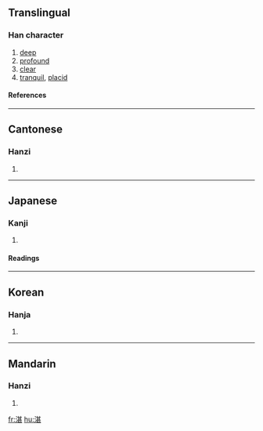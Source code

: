 ==Translingual==
===Han character===
{{Han char|rn=85|rad=水|as=09|sn=12|four=3411<sub>1</sub>|canj=水廿一女 (ETMV)}}
# [[deep]]
# [[profound]]
# [[clear]]
# [[tranquil]], [[placid]]
====References====
{{Han ref|kx=0637.160|dkj=17846|dj=1044.120|hdz=31667.060|uh=6E5B|ud=28251|bh=B4EF|bd=46319}}

----
==Cantonese==
===Hanzi===
{{yue-hanzi|jyut=|y=jaam3}}
# {{defn|Cantonese}}

----
==Japanese==
===Kanji===
{{ja-kanji|grade=|rs=水09}}
# {{defn|Japanese}} 
====Readings====
{{ja-readings|on=[[たん]] (tan), [[ちん]] (chin)|kun=[[たたえる]] (tataeru), [[しずむ]] (shizumu)}}

----
==Korean==
===Hanja===
{{ko-hanja|hangeul=[[담]], [[침]]|eumhun=|rv=dam, chim|mr=tam, ch'im|y=tam, chim}}
# {{defn|Korean}}

----
==Mandarin==
===Hanzi===
{{cmn-hanzi|pin=[[zhàn]] (zhan4)|wg=chan<sup>4</sup>}}
# {{defn|Mandarin}}

[[fr:湛]]
[[hu:湛]]